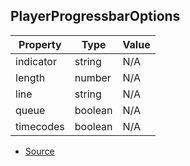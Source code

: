 ## PlayerProgressbarOptions

| Property | Type | Value |
| ----------- | ----------- | ----------- |
| indicator | string | N/A |
| length | number | N/A |
| line | string | N/A |
| queue | boolean | N/A |
| timecodes | boolean | N/A |


- [Source](https://github.com/Androz2091/discord-player/blob/72b264e/packages/discord-player/src/types/types.ts#L121)